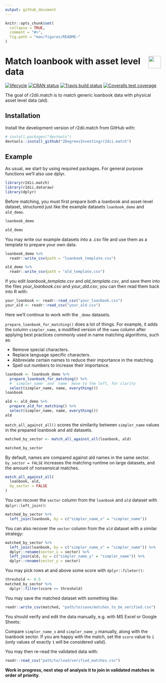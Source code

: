 ```yaml
---
output: github_document 
---
```

<!-- README.md is generated from README.Rmd. Please edit that file -->

```r
knitr::opts_chunk$set(
  collapse = TRUE,
  comment = "#>",
  fig.path = "man/figures/README-"
)
```

# <img src="https://i.imgur.com/3jITMq8.png" align="right" height=40 /> Match loanbook with asset level data

<!-- badges: start -->
[![lifecycle](https://img.shields.io/badge/lifecycle-experimental-orange.svg)](https://www.tidyverse.org/lifecycle/#experimental)
[![CRAN status](https://www.r-pkg.org/badges/version/r2dii.match)](https://CRAN.R-project.org/package=r2dii.match)
[![Travis build status](https://travis-ci.org/2DegreesInvesting/r2dii.match.svg?branch=master)](https://travis-ci.org/2DegreesInvesting/r2dii.match)
[![Coveralls test coverage](https://coveralls.io/repos/github/2DegreesInvesting/r2dii.match/badge.svg)](https://coveralls.io/r/2DegreesInvesting/r2dii.match?branch=master)
<!-- badges: end -->

The goal of r2dii.match is to match generic loanbook data with physical asset level data (ald).

## Installation

Install the development version of r2dii.match from GitHub with:

```r
# install.packages("devtools")
devtools::install_github("2DegreesInvesting/r2dii.match")
```

## Example

As usual, we start by using required packages. For general purpose functions we'll also use dplyr.

```r
library(r2dii.match)
library(r2dii.dataraw)
library(dplyr)
```

Before matching, you must first prepare both a loanbook and asset-level dataset, structured just like the example datasets `loanbook_demo` and `ald_demo`.

```r
loanbook_demo

ald_demo
```

You may write our example datasets into a .csv file and use them as a template to prepare your own data.

```r
loanbook_demo %>% 
  readr::write_csv(path = "loanbook_template.csv")

ald_demo %>% 
  readr::write_csv(path = "ald_template.csv")
```

If you edit _loanbook_template.csv_ and _ald_template.csv_, and save them into the files _your_loanbook.csv_ and _your_ald.csv_, you can then read them back into R with:

```r
your_loanbook <- readr::read_csv("your_loanbook.csv")
your_ald <- readr::read_csv("your_ald.csv")
```

Here we'll continue to work with the `_demo` datasets.

`prepare_loanbook_for_matching()` does a lot of things. For example, it adds the column `simpler_name`, a modified version of the `name` column after applying best practices commonly used in name matching algorithms, such as:

* Remove special characters.
* Replace language specific characters.
* Abbreviate certain names to reduce their importance in the matching.
* Spell out numbers to increase their importance.

```r
loanbook <- loanbook_demo %>% 
  prepare_loanbook_for_matching() %>% 
  # `simpler_name` and `name` move to the left, for clarity
  select(simpler_name, name, everything())
loanbook

ald <- ald_demo %>% 
  prepare_ald_for_matching() %>% 
  select(simpler_name, name, everything())
ald
```

`match_all_against_all()` scores the similarity between `simpler_name` values in the prepared loanbook and ald datasets. 

```r
matched_by_sector <- match_all_against_all(loanbook, ald)

matched_by_sector
```

By default, names are compared against ald names in the same sector. `by_sector = FALSE` increases the matching runtime on large datasets, and the amount of nonsensical matches. 

```r
match_all_against_all(
  loanbook, ald, 
  by_sector = FALSE
)
```

You can recover the `sector` column from the `loanbook` and `ald` dataset with `dplyr::left_join()`:

```r
matched_by_sector %>% 
  left_join(loanbook, by = c("simpler_name_x" = "simpler_name"))
```

You can also recover the `sector` column from the `ald` dataset with a similar strategy:

```r
matched_by_sector %>% 
  left_join(loanbook, by = c("simpler_name_x" = "simpler_name")) %>%
  dplyr::rename(sector_x = sector) %>%
  left_join(ald, by = c("simpler_name_y" = "simpler_name")) %>%
  dplyr::rename(sector_y = sector)
```

You may pick rows at and above some score with `dplyr::fileter()`:

```r
threshold <- 0.5
matched_by_sector %>%
  dplyr::filter(score >= threshold)
```

You may save the matched dataset with something like:

```r
readr::write_csv(matched, "path/to/save/matches_to_be_verified.csv")
```

You should verify and edit the data manually, e.g. with MS Excel or Google Sheets:

Compare `simpler_name_x` and `simpler_name_y` manually, along with the loanbook sector. If you are happy with the match, set the `score` value to `1` (only values of exactly `1` will be considered valid).

You may then re-read the validated data with:

```r
readr::read_csv("path/to/load/verified_matches.csv")
```

**Work in progress, next step of analysis it to join in validated matches in order of priority**. 
